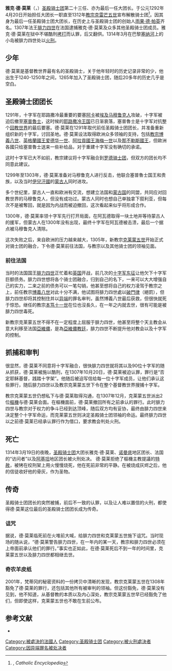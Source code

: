 {{NoteTA
|1=zh-hant:波尼法爵; zh-hans:波尼法爵; zh-hk:博義;
}}
{{Infobox Person
|name        = 雅克·德·莫莱|image       = JacquesdeMolay.jpg
|caption     =
|birth_date  = 約1243年<ref>{{Cite web |url=http://www.britannica.com/EBchecked/topic/387929/Jacques-de-Molay |title=存档副本 |access-date=2015-06-14 |archive-date=2015-05-02 |archive-url=https://web.archive.org/web/20150502183153/http://www.britannica.com/EBchecked/topic/387929/Jacques-de-Molay |dead-url=no }}</ref>
|birth_place = {{flag|Holy Roman Empire}}{{tsl|en|County of Burgundy||勃艮第}}[[莫莱|莫莱]]（今屬[[法国|法国]][[上索恩省|上索恩省]]）
|death_date  = {{death date and age|1314|03|18|1243}}
|death_place = {{flagicon|Kingdom of France|valois}} [[法蘭西王國|法國]][[巴黎|巴黎]]
|other_names =
|known_for   = [[圣殿骑士团|圣殿骑士团]]大团长
|occupation  =
|nationality = [[File:Blason_comte_fr_Nevers.svg|27px]] {{tsl|en|County of Burgundy|勃艮第伯國}}
}}
'''雅克·德·莫莱'''（{{lang-fr|Jacques de Molay}}，{{bd|約1243年<ref name=birthyear>Demurger, pp. 1-4. "So no conclusive decision can be reached, and we must stay in the realm of approximations, confining ourselves to placing Molay's date of birth somewhere around 1244/5 – 1248/9, even perhaps 1240–1250."</ref>||1314年|3月18日|Molay, Jacques de}}）[[圣殿骑士团|圣殿骑士团]]第二十三任、亦为最后一任大团长。于公元1292年4月20日开始担任大团长一职直至1312年[[教宗|教宗]][[克雷芒五世|克雷芒五世]]宣布解散骑士团<ref name=catholic>{{Cite web |url=http://www.newadvent.org/cathen/10433a.htm |title=Jacques de Molai |access-date=2011-05-04 |archive-date=2021-05-06 |archive-url=https://web.archive.org/web/20210506202934/https://www.newadvent.org/cathen/10433a.htm |dead-url=no }}, ''Catholic Encyclopedia''</ref>。因其身为最后一任圣殿骑士团大团长，在历史上与圣殿骑士团的创始人[[雨果·德·帕英|雨果·德·帕英]]齐名。1307年法王[[腓力四世_(法兰西)|腓力四世]]在法国逮捕雅克·德·莫莱及众多其他圣殿骑士团成员。雅克·德·莫莱在狱中不堪酷刑[[拷打|拷打]]而认罪，后又翻供。1314年3月在巴黎[[塞纳河|塞纳河]]上的小岛被腓力四世处以[[火刑|火刑]]。

==少年==
德·莫莱是基督教世界最有名的圣殿骑士，关于他年轻时的历史记录非常的少，他出生于1240-1250年之间，1265年加入了圣殿骑士团，随后20多年的历史几乎是空白。

==圣殿骑士团团长==
1291年，十字军在耶路撒冷最重要的要塞[[阿卡|阿卡]]被[[埃及|埃及]][[马穆鲁克人|马穆鲁克人]]攻破，十字军被迫后撤至[[塞普魯士|塞普魯士]]，这时候的[[耶路撒冷王国|耶路撒冷王国]]已日渐衰落，塞普魯士是十字军对抗整个[[回教世界|回教世界]]的最后要塞。德·莫莱在1291年取代前任圣殿骑士团团长{{link-en|蒂博·戈丹|Thibaud Gaudin}}，并准备重新组织新的十字军，讨回圣地。德·莫莱设法取得欧洲众多领袖的支持，包括[[博義八世|教宗博義八世]]、[[英格蘭國王|英格蘭國王]][[爱德华一世|爱德华一世]]、[[阿拉貢國王|阿拉貢國王]][[海梅一世|海梅一世]]以及[[那不勒斯國王|那不勒斯國王]]{{link-en|查尔斯二世 (那不勒斯)|Charles II of Naples|查尔斯二世}}，但歐洲各國只给塞普魯士送来一些补给品，对于重建十字军没有确切的承诺。

这时十字军已大不如前，教宗建议将十字军融合到[[医院骑士团|罗德骑士团]]，但双方的团长均不同意此建议。

1299年至1303年，德·莫莱准备对马穆鲁克人进行反击，他联合塞普魯士国王和贵族，以及当时[[伊兒汗國|伊兒汗國]]的[[蒙古人|蒙古人]]同时进攻。

多个世纪里，蒙古人一直和欧洲有交流，想建立法国和[[蒙古帝国|蒙古国]]的同盟，共同应对回教世界的马穆鲁克人，但没有成功过。蒙古人同时也想自己单独拿下叙利亚，但每次不是被奪回，就是因为内战而被迫撤回，这次看起来似乎将形成合作。

1300年，德·莫莱率领十字军先行打开局面，在阿瓦德取得一块土地并等待蒙古人的援军，但蒙古人在1300年没有出现，最终十字军在阿瓦德被击溃，最后一个据点被马穆鲁克人清除。

这次失败之后，来自欧洲的压力越来越大，1305年，新教宗[[克莱蒙五世|克莱蒙五世]]开始正式对骑士团的融合，下令德·莫莱前往法国，与教宗以及其他骑士团的领袖见面。

===前往法国===
当时的法国国王[[腓力四世_(法兰西)|腓力四世]]正忙着和[[英国|英国]]开战，前几次的[[十字军东征|十字军东征]]让他欠下十字军巨额债务。腓力四世想将各个骑士团融合，归到自己的名下，一来可以大大增强自己的实力，二来之前的债务可以一笔勾销，他甚至想将自己的权力凌驾于教宗之上，前任教宗[[博義八世|博義八世]]对此十分不满，他试图将腓力四世處以[[破門律|破門律]]（絕罰），但腓力四世却将其控制住并以[[异端|异端]]的罪名审判，虽然博義八世最后获救，但很快就死于惊恐。继任的教宗[[本笃十一世|本笃十一世]]在位也沒長久，在一年之内就去世，很有可能是被腓力四世毒死。

新教宗克莱蒙五世不得不在一定程度上屈服于腓力四世，他甚至将整个天主教会从意大利移至法国[[亞維儂|亞維儂]]，是為[[亞維儂教廷|亞維儂教廷]]，腓力四世不断提升他对教会以及十字军的控制。

==抓捕和审判==
很显然，德·莫莱不同意将十字军融合，很快腓力四世就将其以及90位十字军的随从抓获，德·莫莱被施以酷刑，在1307年10月20日，德·莫莱被迫认罪，罪行是“否定耶稣基督，践踏十字架”。他随后被迫写信给每一位十字军成员，让他们承认这些罪行，随后腓力四世以及教宗克莱蒙五世下令在整个基督教世界搜捕十字军。

教宗克莱蒙五世仍想私下与德·莫莱取得沟通，在1307年12月，克莱蒙五世派出2位[[樞機|樞機]]与德·莫莱会面。在樞機面前，德·莫莱撤回所有之前承认的罪行。此时腓力四世与教宗对于权力的争斗已经到达顶峰，随后双方均有妥协，最终由腓力四世来决定整个十字军命运，而克莱蒙五世则决定圣殿骑士团领袖的命运。最终腓力四世以之前德·莫莱已经承认罪行作为借口，要求教会判处火刑。

==死亡==
1314年3月19日的夜晚，[[圣殿骑士团|圣殿骑士团]]大团长雅克·德·莫莱、[[诺曼底|诺曼底]]地区团长{{link-en|杰佛瑞·德·查尼|Geoffroi de Goneville}}、法国的“访问者”{{link-en|雨果·德·派朗德|Hugues de Peraud}}以及[[阿基坦|阿基坦]]地区团长{{link-en|戈弗雷·德·戈纳维尔|Godefroi de Gonneville}}被火刑处决。
德·莫莱拒绝了樞機主教提議的[[特赦|特赦]]，被铐在绞刑架上用火慢慢烧死，他在死前非常的平静。在被烧成灰烬之后，他的信徒收好他的骨灰，作为圣物。

==传奇==
圣殿骑士团团长的突然被捕，前后不一致的认罪，以及让人难以置信的火刑，都使得德·莫莱这位最后的圣殿骑士团团长成为传奇。

===诅咒===
据说，德·莫莱临死前在火堆前大喊，给腓力四世和克莱蒙五世施下诅咒。当时现场的随从说，“德·莫莱警告腓力四世，在一年内的某一天，教宗和腓力四世必须在上帝面前承认他们的罪行。”事实也正如此，在德·莫莱死后不到一年的时间里，克莱蒙五世以及腓力四世都相继去世。

===奇农羊皮纸===
{{see also|{{link-en|奇农羊皮纸|Chinon Parchment}}}}
2001年，梵蒂冈的秘密资料的一份拷贝中清晰的发现，教宗克莱蒙五世在1308年豁免了德·莫莱的罪行，还包括其他所有被审判的领袖。但这份豁免，德·莫莱没有见到，他不知道，从基督教的本质以及内心深处，教宗克莱蒙五世早已经豁免了他们，但即使这样，克莱蒙五世也不敢在生前公布。

== 参考文献 ==
*{{Cite web|url=http://www.newadvent.org/cathen/10433a.htm|title=Catholic Encyclopedia|accessdate=2011-05-04|archive-date=2021-05-06|archive-url=https://web.archive.org/web/20210506202934/https://www.newadvent.org/cathen/10433a.htm|dead-url=no}}
{{reflist}}
{{Authority control}}
{{DEFAULTSORT:Molay, Jacques De}}
[[Category:被處決的法國人|Category:被處決的法國人]]
[[Category:圣殿骑士团|Category:圣殿骑士团]]
[[Category:被火刑處決者|Category:被火刑處決者]]
[[Category:因异端罪名被处决者|Category:因异端罪名被处决者]]